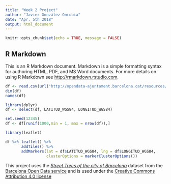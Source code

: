 ```yaml
---
title: "Week 2 Project"
author: "Javier González Onrubia"
date: "Apr. 5th 2018"
output: html_document
---
```


```r
knitr::opts_chunk$set(echo = TRUE, message = FALSE)
```

## R Markdown

This is an R Markdown document. Markdown is a simple formatting syntax for authoring HTML, PDF, and MS Word documents. For more details on using R Markdown see <http://rmarkdown.rstudio.com>.

```r
df <- read.csv(url("http://opendata-ajuntament.barcelona.cat/resources/bcn/arbrat_viari.csv"))
dim(df)
names(df)
```

```r
library(dplyr)
df <- select(df, LATITUD_WGS84, LONGITUD_WGS84)

set.seed(12345)
df <- df[runif(1000,min = 1, max = nrow(df)),]
```

```r
library(leaflet)

df %>% leaflet() %>%
       addTiles() %>%
       addMarkers(lat = df$LATITUD_WGS84, lng = df$LONGITUD_WGS84,
                  clusterOptions = markerClusterOptions())
```

This project uses the [_Street Trees of the city of Barcelona_](http://opendata-ajuntament.barcelona.cat/data/en/dataset/arbrat-viari) 
dataset from the [Barcelona Open Data service](http://opendata-ajuntament.barcelona.cat/en/)
and is used under the [Creative Commons Attribution 4.0 license](https://creativecommons.org/licenses/by/4.0/)
